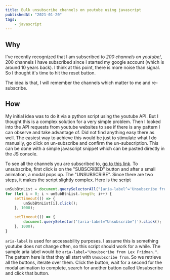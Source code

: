 ```yaml
---
title: Bulk unsubscribe channels on youtube using javascript
publishedAt: "2021-01-20"
tags:
    - javascript
---
```


## Why

I've recently recognized that I am subscribed to _200 channels on youtube!_, 200 channels I have subscribed since I
started my google account (which is around 10 years back). I think at this point, there is more noise than signal. So I
thought it's time to hit the reset button.

The idea is that, I will remember the channels which matter to me and re-subscribe.

## How

My initial idea was to do it via a python script using the youtube API. But I thought this is a complex solution for a
very simple problem. Then I looked into the API requests from youtube websites to see if there is any pattern I can
observe and take advantage of. Did not find anything easy there as well. The easiest way to achieve this would be just
to stimulate what I do manually, go click on un-subscribe and confirm the un-subscription. This can be done with a
simple javascript snippet which can be pasted directly in the JS console.

To see all the channels you are subscribed to, [go to this link](https://www.youtube.com/feed/channels). To unsubscribe,
first click is on the "SUBSCRIBED" button and after a small animation, a modal pops up. The "UNSUBSCRIBE". Since there
are two steps, it makes the script slightly complex. Here is the script

```javascript
unSubBtnList = document.querySelectorAll("[aria-label^='Unsubscribe from']");
for (let i = 0; i < unSubBtnList.length; i++) {
    setTimeout(() => {
        unSubBtnList[i].click();
    }, 1000);

    setTimeout(() => {
        document.querySelector('[aria-label="Unsubscribe"]').click();
    }, 1000);
}
```

`aria-label` is used for accessability purposes. I assume this is something youtube does not change often, so this
script should work for a while. The sample aria label would be `aria-label="Unsubscribe from Lex Fridman."`. The pattern
here is that they all start with `Unsubscribe from`. So we retrieve all the buttons, iterate over them. Click the
button, wait for a second for the modal animation to complete, search for another button called Unsubscribe and click
that button.
